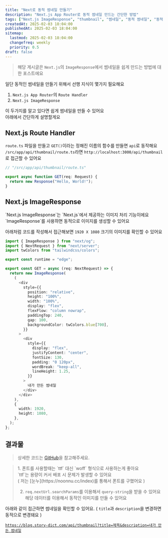 ```yaml
---
title: "Next로 동적 썸네일 만들기"
description: "Next.js App Router로 동적 썸네일 만드는 간단한 방법"
tags: ["Next.js ImageResponse", "thumbnail", "썸네일", "동적 썸네일", "동적 썸네일 만들기"]
createdAt: 2025-02-03 18:04:00
publishedAt: 2025-02-03 18:04:00
sitemap:
  lastmod: 2025-02-03 18:04:00
  changefreq: weekly
  priority: 0.5
draft: false
---
```


> 해당 게시글은 `Next.js`의 `ImageResponse`에서 썸네일을 쉽게 만드는 방법에 대한 포스트에요

일단 동적인 썸네일을 만들기 위해서 선행 지식이 몇가지 필요해요<br />

1. `Next.js App Router`의 `Route Handler`
2. `Next.js ImageResponse`

이 두가지를 알고 있다면 쉽게 썸네일을 만들 수 있어요<br />
아래에서 간단하게 설명할게요<br />

## Next.js Route Handler
<LinkPreviewCard href="https://nextjs.org/docs/app/building-your-application/routing/route-handlers" />

`route.ts` 파일을 만들고 `GET()`이라는 정해진 이름의 함수를 만들면 `api`로 동작해요<br />
`/src/app/api/thumbnail/route.ts`라면 `http://localhost:3000/api/thumbnail`로 접근할 수 있어요<br />

```ts
// "/src/app/api/thumbnail/route.ts"

export async function GET(req: Request) {
  return new Response("Hello, World!");
}
```

## Next.js ImageResponse
<LinkPreviewCard href="https://nextjs.org/docs/app/api-reference/functions/image-response" />
`Next.js ImageResponse`는 `Next.js`에서 제공하는 이미지 처리 기능이에요<br />
`ImageResponse`를 사용하면 동적으로 이미지를 생성할 수 있어요<br />

아래처럼 코드를 작성해서 접근해보면 `1920 X 1080` 크기의 이미지를 확인할 수 있어요<br />

```ts
import { ImageResponse } from "next/og";
import { NextRequest } from "next/server";
import twColors from "tailwindcss/colors";

export const runtime = "edge";

export const GET = async (req: NextRequest) => {
  return new ImageResponse(
    (
      <div
        style={{
          position: "relative",
          height: "100%",
          width: "100%",
          display: "flex",
          flexFlow: "column nowrap",
          paddingTop: 240,
          gap: 100,
          backgroundColor: twColors.blue[700],
        }}
      >
        <div
          style={{
            display: "flex",
            justifyContent: "center",
            fontSize: 130,
            padding: "0 120px",
            wordBreak: "keep-all",
            lineHeight: 1.25,
          }}
        >
          내가 만든 썸네일
        </div>
      </div>
    ),
    {
      width: 1920,
      height: 1080,
    },
  );
};
```

## 결과물
> 상세한 코드는 [GitHub](https://github.com/1-blue/log/blob/master/apps/blog/src/app/api/thumbnail/route.tsx)을 참고해주세요.

<Blockquote type="tip">
1. 폰트를 사용할때는 `ttf` 대신 `woff` 형식으로 사용하는게 좋아요<br />
`ttf`는 용량이 커서 배포 시 문제가 발생할 수 있어요<br />
( 저는 [눈누](https://noonnu.cc/index)를 통해서 폰트를 구했어요 )

2. `req.nextUrl.searchParams`를 이용해서 `query-string`을 받을 수 있어요<br />
해당 데이터를 이용해서 동적인 이미지를 만들 수 있어요<br />
</Blockquote>

아래와 같이 접근하면 썸네일을 확인할 수 있어요. ( `title`과 `description`을 변경하면 동적으로 변경돼요 )<br />

[`https://blog.story-dict.com/api/thumbnail?title=제목&description=내가 만든 썸네일`](https://blog.story-dict.com/api/thumbnail?title=%EC%A0%9C%EB%AA%A9&description=%EB%82%B4%EA%B0%80%20%EB%A7%8C%EB%93%A0%20%EC%8D%B8%EB%84%A4%EC%9D%BC)